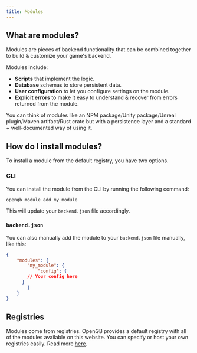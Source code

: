 ```yaml
---
title: Modules
---
```


## What are modules?

Modules are pieces of backend functionality that can be combined together to build & customize your game's backend.

Modules include:

- **Scripts** that implement the logic.
- **Database** schemas to store persistent data.
- **User configuration** to let you configure settings on the module.
- **Explicit errors** to make it easy to understand & recover from errors returned from the module.

You can think of modules like an NPM package/Unity package/Unreal plugin/Maven artifact/Rust crate but with a persistence layer and a standard + well-documented way of using it.

## How do I install modules?

To install a module from the default registry, you have two options.

### CLI

You can install the module from the CLI by running the following command:

```sh
opengb module add my_module
```

This will update your `backend.json` file accordingly.

### `backend.json`

You can also manually add the module to your `backend.json` file manually, like this:

```json
{
	"modules": {
		"my_module": {
			"config": {
        // Your config here
      }
		}
	}
}
```

## Registries

Modules come from registries. OpenGB provides a default registry with all of the modules available on this website. You can specify or host your own registries easily. Read more [here](/docs/registries).
